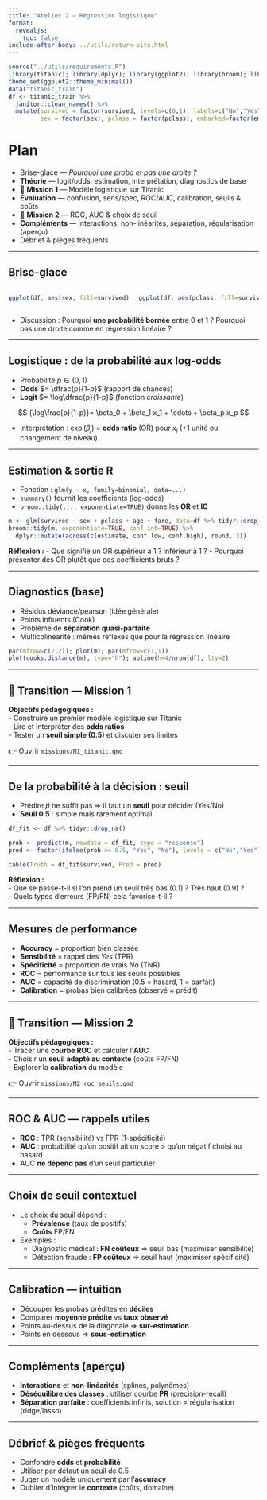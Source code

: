 ```yaml
---
title: "Atelier 2 — Régression logistique"
format:
  revealjs:
    toc: false
include-after-body: ../utils/return-site.html
---
```


```r
source("../utils/requirements.R")
library(titanic); library(dplyr); library(ggplot2); library(broom); library(pROC); library(scales)
theme_set(ggplot2::theme_minimal())
data("titanic_train")
df <- titanic_train %>%
  janitor::clean_names() %>%
  mutate(survived = factor(survived, levels=c(0,1), labels=c("No","Yes")),
         sex = factor(sex), pclass = factor(pclass), embarked=factor(embarked))
```

# Plan 

- Brise-glace — *Pourquoi une proba et pas une droite ?*
- **Théorie** — logit/odds, estimation, interprétation, diagnostics de base
- 🚀 **Mission 1** — Modèle logistique sur Titanic
- **Évaluation** — confusion, sens/spec, ROC/AUC, calibration, seuils & coûts
- 🚀 **Mission 2** — ROC, AUC & choix de seuil
- **Compléments** — interactions, non-linéarités, séparation, régularisation (aperçu)
- Débrief & pièges fréquents

---

## Brise-glace 

::: {.columns}
::: {.column width="50%"}
```r
ggplot(df, aes(sex, fill=survived)) + geom_bar(position="fill") + labs(y="Proportion", title="Survie par sexe")
```
:::
::: {.column width="50%"}
```r
ggplot(df, aes(pclass, fill=survived)) + geom_bar(position="fill") + labs(y="Proportion", title="Survie par classe")
```
:::
:::


- Discussion : Pourquoi **une probabilité bornée** entre 0 et 1 ? Pourquoi pas une droite comme en régression linéaire ?

---

## Logistique : de la probabilité aux log-odds

- Probabilité $p \in (0,1)$
- **Odds** $= \dfrac{p}{1-p}$ (rapport de chances)
- **Logit** $= \log\dfrac{p}{1-p}$ (fonction *croissante*)

$$
{\log\frac{p}{1-p}}= \beta_0 + \beta_1 x_1 + \cdots + \beta_p x_p
$$

- Interprétation : $\exp(\beta_j)$ = **odds ratio** (OR) pour $x_j$ (+1 unité ou changement de niveau).

---

## Estimation & sortie R

- Fonction : `glm(y ~ x, family=binomial, data=...)`
- `summary()` fournit les coefficients (log-odds)
- `broom::tidy(..., exponentiate=TRUE)` donne les **OR** et **IC**

```r
m <- glm(survived ~ sex + pclass + age + fare, data=df %>% tidyr::drop_na(), family=binomial())
broom::tidy(m, exponentiate=TRUE, conf.int=TRUE) %>%
  dplyr::mutate(across(c(estimate, conf.low, conf.high), round, 3))
```

::: {.callout-note}
**Réflexion :**
- Que signifie un OR supérieur à 1 ? inférieur à 1 ?
- Pourquoi présenter des OR plutôt que des coefficients bruts ?
:::

---

## Diagnostics (base)

- Résidus déviance/pearson (idée générale)
- Points influents (Cook)
- Problème de **séparation quasi-parfaite**
- Multicolinéarité : mêmes réflexes que pour la régression linéaire

```r
par(mfrow=c(2,2)); plot(m); par(mfrow=c(1,1))
plot(cooks.distance(m), type="h"); abline(h=4/nrow(df), lty=2)
```

---

## 🚀 Transition — Mission 1
**Objectifs pédagogiques :**  
- Construire un premier modèle logistique sur Titanic  
- Lire et interpréter des **odds ratios**  
- Tester un **seuil simple (0.5)** et discuter ses limites  

👉 Ouvrir `missions/M1_titanic.qmd`

---

## De la probabilité à la décision : **seuil**

- Prédire $\hat p$ ne suffit pas ⇒ il faut un **seuil** pour décider (Yes/No)
- **Seuil 0.5** : simple mais rarement optimal

```r
df_fit <- df %>% tidyr::drop_na()

prob <- predict(m, newdata = df_fit, type = "response")
pred <- factor(ifelse(prob >= 0.5, "Yes", "No"), levels = c("No","Yes"))

table(Truth = df_fit$survived, Pred = pred)
```

::: {.callout-note}
**Réflexion :**  
- Que se passe-t-il si l’on prend un seuil très bas (0.1) ? Très haut (0.9) ?  
- Quels types d’erreurs (FP/FN) cela favorise-t-il ?
:::

---

## Mesures de performance

- **Accuracy** = proportion bien classée  
- **Sensibilité** = rappel des *Yes* (TPR)  
- **Spécificité** = proportion de vrais *No* (TNR)  
- **ROC** = performance sur tous les seuils possibles  
- **AUC** = capacité de discrimination (0.5 = hasard, 1 = parfait)  
- **Calibration** = probas bien calibrées (observé ≈ prédit)

---

## 🚀 Transition — Mission 2
**Objectifs pédagogiques :**  
- Tracer une **courbe ROC** et calculer l’**AUC**  
- Choisir un **seuil adapté au contexte** (coûts FP/FN)  
- Explorer la **calibration** du modèle  

👉 Ouvrir `missions/M2_roc_seuils.qmd`

---

## ROC & AUC — rappels utiles

- **ROC** : TPR (sensibilité) vs FPR (1-spécificité)  
- **AUC** : probabilité qu’un positif ait un score > qu’un négatif choisi au hasard  
- AUC **ne dépend pas** d’un seuil particulier  

---

## Choix de seuil **contextuel**

- Le choix du seuil dépend :  
  - **Prévalence** (taux de positifs)  
  - **Coûts** FP/FN  
- Exemples :  
  - Diagnostic médical : **FN coûteux** ⇒ seuil bas (maximiser sensibilité)  
  - Détection fraude : **FP coûteux** ⇒ seuil haut (maximiser spécificité)  

---

## Calibration — intuition

- Découper les probas prédites en **déciles**  
- Comparer **moyenne prédite** vs **taux observé**  
- Points au-dessus de la diagonale ⇒ **sur-estimation**  
- Points en dessous ⇒ **sous-estimation**  

---

## Compléments (aperçu)

- **Interactions** et **non-linéarités** (splines, polynômes)  
- **Déséquilibre des classes** : utiliser courbe **PR** (precision-recall)  
- **Séparation parfaite** : coefficients infinis, solution = régularisation (ridge/lasso)  

---

## Débrief & pièges fréquents 

- Confondre **odds** et **probabilité**  
- Utiliser par défaut un seuil de 0.5  
- Juger un modèle uniquement par l’**accuracy**  
- Oublier d’intégrer le **contexte** (coûts, domaine)  
